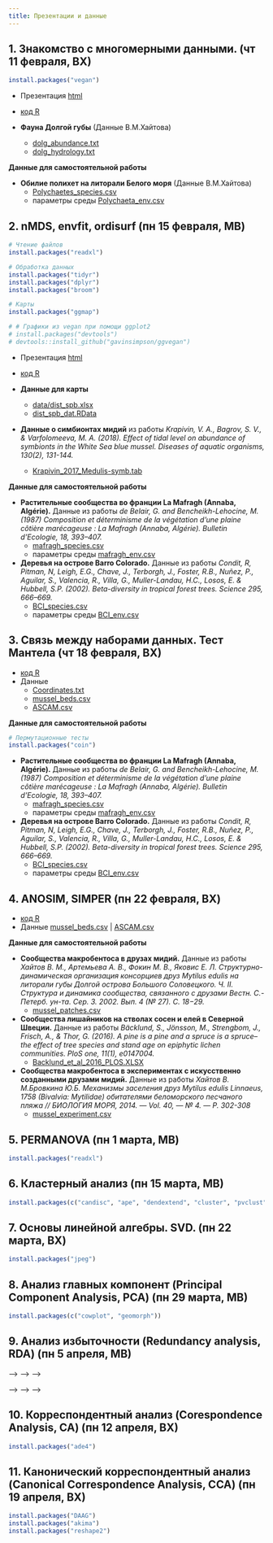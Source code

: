 ```yaml
---
title: Презентации и данные
---
```


## 1. Знакомство с многомерными данными. (чт 11 февраля, ВХ)

```r
install.packages("vegan")
```

- Презентация [html](01_multivariate_data_and_dissimilarities.html)

- [код R](01_multivariate_data_and_dissimilarities_code.R)

- __Фауна Долгой губы__ (Данные В.М.Хайтова)
    + [dolg_abundance.txt](data/dolg_abundance.txt)
    + [dolg_hydrology.txt](data/dolg_hydrology.txt)

**Данные для самостоятельной работы**

- __Обилие полихет на литорали Белого моря__ (Данные В.М.Хайтова)
    + [Polychaetes_species.csv](data/Polychaetes_species.csv)
    + параметры среды [Polychaeta_env.csv](data/Polychaeta_env.csv)

## 2. nMDS, envfit, ordisurf (пн 15 февраля, МВ)

```r
# Чтение файлов
install.packages("readxl")

# Обработка данных
install.packages("tidyr")
install.packages("dplyr")
install.packages("broom")

# Карты
install.packages("ggmap")

# # Графики из vegan при помощи ggplot2
# install.packages("devtools")
# devtools::install_github("gavinsimpson/ggvegan")
```

- Презентация [html](02_nMDS.html)

- [код R](02_nMDS_code.R)

- __Данные для карты__
    + [data/dist_spb.xlsx](data/dist_spb.xlsx)
    + [dist_spb_dat.RData](data/dist_spb_dat.RData)

- __Данные о симбионтах мидий__ из работы *Krapivin, V. A., Bagrov, S. V., & Varfolomeeva, M. A. (2018). Effect of tidal level on abundance of symbionts in the White Sea blue mussel. Diseases of aquatic organisms, 130(2), 131-144.*
    + [Krapivin_2017_Medulis-symb.tab](data/Krapivin_2017_Medulis-symb.tab)


**Данные для самостоятельной работы**

<!-- - __Фауна Долгой губы__ (Данные В.М.Хайтова) -->
<!--     + [dolg_abundance.txt](data/dolg_abundance.txt) -->
<!--     + [dolg_hydrology.txt](data/dolg_hydrology.txt) -->

- __Растительные сообщества во франции La Mafragh (Annaba, Algérie).__ Данные из работы  *de Belair, G. and Bencheikh-Lehocine, M. (1987) Composition et déterminisme de la végétation d'une plaine côtière marécageuse : La Mafragh (Annaba, Algérie). Bulletin d'Ecologie, 18, 393–407.*
    + [mafragh_species.csv](data/mafragh_species.csv)
    + параметры среды [mafragh_env.csv](data/mafragh_env.csv)

- __Деревья на острове Barro Colorado.__ Данные из работы *Condit, R, Pitman, N, Leigh, E.G., Chave, J., Terborgh, J., Foster, R.B., Nuñez, P., Aguilar, S., Valencia, R., Villa, G., Muller-Landau, H.C., Losos, E. & Hubbell, S.P. (2002). Beta-diversity in tropical forest trees. Science 295, 666–669.*
    + [BCI_species.csv](data/BCI_species.csv)
    + параметры среды [BCI_env.csv](data/BCI_env.csv)

## 3. Связь между наборами данных. Тест Мантела (чт 18 февраля, ВХ)


<!-- - Презентация [html](03_Mantel_correlation-based_methods.html) -->
- [код R](03_Mantel_correlation-based_methods.R)
- Данные
    + [Coordinates.txt](data/Coordinates.txt)
    + [mussel_beds.csv](data/mussel_beds.csv)
    + [ASCAM.csv](data/ASCAM.csv)

**Данные для самостоятельной работы**

```r
# Пермутационные тесты
install.packages("coin")
```

- __Растительные сообщества во франции La Mafragh (Annaba, Algérie).__ Данные из работы  *de Belair, G. and Bencheikh-Lehocine, M. (1987) Composition et déterminisme de la végétation d'une plaine côtière marécageuse : La Mafragh (Annaba, Algérie). Bulletin d'Ecologie, 18, 393–407.*
    + [mafragh_species.csv](data/mafragh_species.csv)
    + параметры среды [mafragh_env.csv](data/mafragh_env.csv)

- __Деревья на острове Barro Colorado.__ Данные из работы *Condit, R, Pitman, N, Leigh, E.G., Chave, J., Terborgh, J., Foster, R.B., Nuñez, P., Aguilar, S., Valencia, R., Villa, G., Muller-Landau, H.C., Losos, E. & Hubbell, S.P. (2002). Beta-diversity in tropical forest trees. Science 295, 666–669.*
    + [BCI_species.csv](data/BCI_species.csv)
    + параметры среды [BCI_env.csv](data/BCI_env.csv)



## 4. ANOSIM, SIMPER (пн 22 февраля, ВХ)

<!-- - Презентация [html](04_ANOSIM_SIMPER.html) -->
- [код R](04_ANOSIM_SIMPER.R)
- Данные [mussel_beds.csv](data/mussel_beds.csv) | [ASCAM.csv](data/ASCAM.csv)

**Данные для самостоятельной работы**

- __Сообщества макробентоса в друзах мидий.__ Данные из работы *Хайтов В. М., Артемьева А. В., Фокин М. В., Яковис Е. Л. Структурно-динамическая организация консорциев друз Mytilus edulis на литорали губы Долгой острова Большого Соловецкого. Ч. II. Структура и динамика сообщества, связанного с друзами  Вестн. С.-Петерб. ун-та. Сер. 3. 2002. Вып. 4 (№ 27). С. 18−29.*
    + [mussel_patches.csv](data/mussel_patches.csv)


- __Сообщества лишайников на стволах сосен и елей в Северной Швеции.__ Данные из работы *Bäcklund, S., Jönsson, M., Strengbom, J., Frisch, A., & Thor, G. (2016). A pine is a pine and a spruce is a spruce–the effect of tree species and stand age on epiphytic lichen communities. PloS one, 11(1), e0147004.*
    + [Backlund_et_al_2016_PLOS.XLSX](data/Backlund_et_al_2016_PLOS.XLSX)


- __Сообщества макробентоса в экспериментах с искусственно созданными друзами мидий.__ Данные из работы *Хайтов В. М.Бровкина Ю.Б. Механизмы заселения друз Mytilus edulis Linnaeus, 1758 (Bivalvia: Mytilidae) обитателями беломорского песчаного пляжа // БИОЛОГИЯ МОРЯ, 2014. — Vol. 40, — № 4. — P. 302-308*
    + [mussel_experiment.csv](data/mussel_experiment.csv)


## 5. PERMANOVA (пн 1 марта, МВ)

```r
install.packages("readxl")
```

<!-- - Презентация [html](05_perMANOVA.html) -->
<!-- - [код R](05_perMANOVA.R) -->
<!-- - Данные -->
<!--     + [pesch.csv](data/pesch.csv) -->
<!--     + [simulated_data.csv](data/simulated_data.csv) -->

<!-- **Данные для самостоятельной работы** -->

<!-- - [Пояснения к датасетам и задание](05_perMANOVA_task.html) -->

<!-- - __Влияние выпаса скота на зообентос рек о.Тасмания.__ Данные из работы *Magierowski, RH, Davies, PE, Read, SM (2015). Biological and physical data collected from river sites selected across a gradient of catchment area under grazing in northern Tasmania., Version 1. http://doi.org/10.4227/05/54BEEE248D22B. ÆKOS Data Portal, rights owned by University of Tasmania. Accessed 02 Mar 2017.* -->
<!--     + [Grazing_Magierowski_et_al_2015.xls](data/Grazing_Magierowski_et_al_2015.xls) -->

<!-- - __Гематология сонных ящериц _Tiliqua rugosa_.__ Данные из работы *Smyth, A. K., Smee, E., Godfrey, S. S., Crowther, M., Phalen, D. (2014). Haematology of the Sleepy Lizard (Tiliqua rugosa) in Australia's cereal croplands, 2010, Version 1.0. http://doi.org/10.4227/05/537C5C5553F9E. ÆKOS Data Portal, rights owned by University of Adelaide, University of Sydney, Commonwealth Scientific and Industrial Research Organisation. Accessed 03 Mar 2017.* -->
<!--     + [Sleepy lizard.xlsx](data/Sleepy lizard.xlsx) -->

## 6. Кластерный анализ (пн 15 марта, МВ)

```r
install.packages(c("candisc", "ape", "dendextend", "cluster", "pvclust"))
```

<!-- - Презентация [html](06_cluster_analysis.html) -->
<!-- - [код R](06_cluster_analysis.R) -->

<!-- **Данные для самостоятельной работы** -->

<!-- С прошлого занятия. -->

## 7. Основы линейной алгебры. SVD. (пн 22 марта, ВХ)

```r
install.packages("jpeg")
```


<!-- - Презентация [html](07_introduction_to_linear_algebra.html) -->
<!-- - [код R](07_introduction_to_linear_algebra.R) -->
<!-- - Данные -->
<!--     + [Матрица](data/face.rda) -->


<!-- [**Данные для самостоятельной работы**](07_linear_algebra_task.html) -->


## 8. Анализ главных компонент (Principal Component Analysis, PCA) (пн 29 марта, МВ)

```r
install.packages(c("cowplot", "geomorph"))
```

<!-- - Презентация [html](08_PCA.html) -->
<!-- - [код R](08_PCA.R) -->
<!-- - Данные -->
<!--     + [jellyfish.csv](data/jellyfish.csv) -->
<!--     + [protein.csv](data/protein.csv) -->

<!-- (Геометрическая) морфометрия -->

<!-- - Презентация [html](08_PCA_geometric_morphometrics.html) -->

<!-- - [код R](08_PCA_geometric_morphometrics.R) -->
<!-- - Данные -->
<!--     + [turtles.txt](data/turtles.txt) -->

## 9. Анализ избыточности (Redundancy analysis, RDA) (пн 5 апреля, МВ)

<!-- - Презентация [html](09_RDA.html) -->
<!-- - [код R](09_RDA.R) -->
<!-- - Данные butterfly{ade4} -->
<!-- - Данные [butterfly_envir.csv](data/butterfly_envir.csv) -->
<!-- - Данные [butterfly_genet.csv](data/butterfly_genet.csv) -->
<!-- - Данные [butterfly_xy.csv](data/butterfly_xy.csv) -->


<!-- **Данные для самостоятельной работы** -->

<!-- <!-- ```{r eval=FALSE} --> -->
<!-- <!-- install.packages("DAAG") --> -->
<!-- <!-- ``` --> -->

<!-- - __Влияние выпаса скота на зообентос рек о.Тасмания.__ Данные из работы *Magierowski, RH, Davies, PE, Read, SM (2015). Biological and physical data collected from river sites selected across a gradient of catchment area under grazing in northern Tasmania., Version 1. http://doi.org/10.4227/05/54BEEE248D22B. ÆKOS Data Portal, rights owned by University of Tasmania. Accessed 02 Mar 2017.* -->
<!--     + [Grazing_Magierowski_et_al_2015.xls](data/Grazing_Magierowski_et_al_2015.xls) -->

<!-- <!-- - __Морфометрия поссумов в Австралии.__ Данные из работы *Lindenmayer, D. B., Viggers, K. L., Cunningham, R. B., and Donnelly, C. F. 1995. Morphological variation among columns of the mountain brushtail possum, Trichosurus caninus Ogilby (Phalangeridae: Marsupiala). Australian Journal of Zoology 43: 449-458.* --> -->
<!-- <!--     + possum{DAAG} --> -->
<!-- <!--     + possumsites{DAAG} --> -->

## 10. Корреспондентный анализ (Corespondence Analysis, CA) (пн 12 апреля, ВХ)


```r
install.packages("ade4")
```

<!-- - Презентация [html](10_CA_and_CA_calculation.html) -->
<!-- - [код R](10_CA_calculation.R) -->
<!-- - Данные [macnally.xlsx](data/macnally.xlsx) -->

<!-- **Данные для самостоятельной работы** -->

<!-- - Растительные сообщества во франции La Mafragh (Annaba, Algérie). Данные из работы  *de Belair, G. and Bencheikh-Lehocine, M. (1987) Composition et déterminisme de la végétation d'une plaine côtière marécageuse : La Mafragh (Annaba, Algérie). Bulletin d'Ecologie, 18, 393–407.* -->
<!--     + [mafragh_species.csv](data/mafragh_species.csv) -->

<!-- - __Крысы.__ -->
<!--     + [bolger1.csv](data/bolger1.csv) -->

<!-- - __Бабочки.__ -->
<!--     + butterfly{ade4} -->

## 11. Канонический корреспондентный анализ (Canonical Correspondence Analysis, CCA) (пн 19 апреля, ВХ)


```r
install.packages("DAAG")
install.packages("akima")
install.packages("reshape2")
```


<!-- - Презентация [html](11_CCA.html) -->
<!-- - [код R](11_CCA.R) -->


<!-- **Данные для самостоятельной работы** -->

<!-- - __Влияние выпаса скота на зообентос рек о.Тасмания.__ Данные из работы *Magierowski, RH, Davies, PE, Read, SM (2015). Biological and physical data collected from river sites selected across a gradient of catchment area under grazing in northern Tasmania., Version 1. http://doi.org/10.4227/05/54BEEE248D22B. ÆKOS Data Portal, rights owned by University of Tasmania. Accessed 02 Mar 2017.* -->
<!--     + [Grazing_Magierowski_et_al_2015.xls](data/Grazing_Magierowski_et_al_2015.xls) -->

<!-- - __Фауна Долгой губы__ (Данные В.М.Хайтова) -->
<!--     + [dolg_abundance.txt](data/dolg_abundance.txt) -->
<!--     + [dolg_hydrology.txt](data/dolg_hydrology.txt) -->

<!-- - __Обилие полихет на литорали Белого моря__ (Данные В.М.Хайтова) -->
<!--     + [Polychaetes_species.csv](data/Polychaetes_species.csv) -->
<!--     + параметры среды [Polychaeta_env.csv](data/Polychaeta_env.csv) -->

<!-- - Растительные сообщества во франции La Mafragh (Annaba, Algérie). Данные из работы  *de Belair, G. and Bencheikh-Lehocine, M. (1987) Composition et déterminisme de la végétation d'une plaine côtière marécageuse : La Mafragh (Annaba, Algérie). Bulletin d'Ecologie, 18, 393–407.* -->
<!--     + [mafragh_species.csv](data/mafragh_species.csv) -->
<!--     + параметры среды [mafragh_env.csv](data/mafragh_env.csv) -->

<!-- - Деревья на острове Barro Colorado. Данные из работы *Condit, R, Pitman, N, Leigh, E.G., Chave, J., Terborgh, J., Foster, R.B., Nuñez, P., Aguilar, S., Valencia, R., Villa, G., Muller-Landau, H.C., Losos, E. & Hubbell, S.P. (2002). Beta-diversity in tropical forest trees. Science 295, 666–669.* -->
<!--     + [BCI_species.csv](data/BCI_species.csv) -->
<!--     + параметры среды [BCI_env.csv](data/BCI_env.csv) -->


